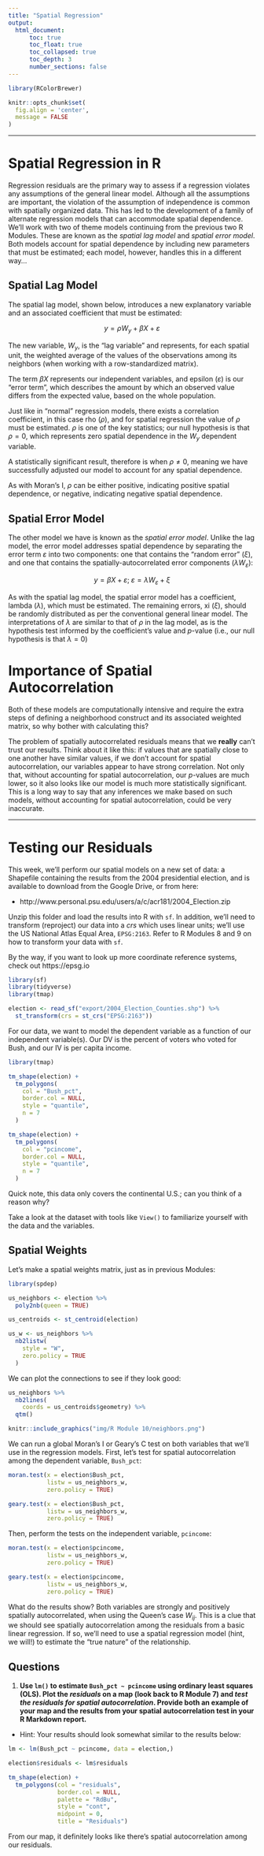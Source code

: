 ```yaml
---
title: "Spatial Regression"
output:
  html_document:
      toc: true
      toc_float: true
      toc_collapsed: true
      toc_depth: 3
      number_sections: false
---
```


```r
library(RColorBrewer)

knitr::opts_chunk$set(
  fig.align = 'center',
  message = FALSE
)
```


***

# Spatial Regression in R

Regression residuals are the primary way to assess if a regression violates any assumptions of the general linear model. Although all the assumptions are important, the violation of the assumption of independence is common with spatially organized data. This has led to the development of a family of alternate regression models that can accommodate spatial dependence. We'll work with two of theme models continuing from the previous two R Modules. These are known as the *spatial lag model* and *spatial error model*. Both models account for spatial dependence by including new parameters that must be estimated; each model, however, handles this in a different way...

## Spatial Lag Model

The spatial lag model, shown below, introduces a new explanatory variable and an associated coefficient that must be estimated:

$$ y = \rho W_y + \beta X + \varepsilon$$

The new variable, $W_y$, is the "lag variable" and represents, for each spatial unit, the weighted average of the values of the observations among its neighbors (when working with a row-standardized matrix). 

The term $\beta X$ represents our independent variables, and epsilon ($\varepsilon$) is our "error term", which describes the amount by which an observed value differs from the expected value, based on the whole population.

Just like in "normal" regression models, there exists a correlation coefficient, in this case rho ($\rho$), and for spatial regression the value of $\rho$ must be estimated. $\rho$ is one of the key statistics; our null hypothesis is that $\rho = 0$, which represents zero spatial dependence in the $W_y$ dependent variable.

A statistically significant result, therefore is when $\rho \neq 0$, meaning we have successfully adjusted our model to account for any spatial dependence. 

As with Moran's I, $\rho$ can be either positive, indicating positive spatial dependence, or negative, indicating negative spatial dependence. 


## Spatial Error Model


The other model we have is known as the *spatial error model*. Unlike the lag model, the error model addresses spatial dependence by separating the error term $\varepsilon$ into two components: one that contains the "random error" ($\xi$), and one that contains the spatially-autocorrelated error components ($\lambda W_\varepsilon$):

$$y = \beta X + \varepsilon; \;\varepsilon = \lambda W_\varepsilon + \xi$$

As with the spatial lag model, the spatial error model has a coefficient, lambda ($\lambda$), which must be estimated. The remaining errors, xi ($\xi$), should be randomly distributed as per the conventional general linear model. The interpretations of $\lambda$ are similar to that of $\rho$ in the lag model, as is the hypothesis test informed by the coefficient's value and $p$-value (i.e., our null hypothesis is that $\lambda = 0$)



# Importance of Spatial Autocorrelation

Both of these models are computationally intensive and require the extra steps of defining a neighborhood construct and its associated weighted matrix, so why bother with calculating this?

The problem of spatially autocorrelated residuals means that we **really** can't trust our results. Think about it like this: if values that are spatially close to one another have similar values, if we don't account for spatial autocorrelation, our variables appear to have strong correlation. Not only that, without accounting for spatial autocorrelation, our $p$-values are much lower, so it  also looks like our model is much more statistically significant. This is a long way to say that any inferences we make based on such models, without accounting for spatial autocorrelation, could be very inaccurate.

***

# Testing our Residuals

This week, we'll perform our spatial models on a new set of data: a Shapefile containing the results from the 2004 presidential election, and is available to download from the Google Drive, or from here:

  - http://www.personal.psu.edu/users/a/c/acr181/2004_Election.zip

Unzip this folder and load the results into R with `sf`. In addition, we'll need to transform (reproject) our data into a *crs* which uses linear units; we'll use the US National Atlas Equal Area, `EPSG:2163`. Refer to R Modules 8 and 9 on how to transform your data with `sf`.

By the way, if you want to look up more coordinate reference systems, check out https://epsg.io

```r
library(sf)
library(tidyverse)
library(tmap)

election <- read_sf("export/2004_Election_Counties.shp") %>% 
  st_transform(crs = st_crs("EPSG:2163"))
```

For our data, we want to model the dependent variable as a function of our independent variable(s). Our DV is the percent of voters who voted for Bush, and our IV is per capita income. 

```r
library(tmap)

tm_shape(election) + 
  tm_polygons(
    col = "Bush_pct",
    border.col = NULL,
    style = "quantile",
    n = 7
  )

```

```r
tm_shape(election) + 
  tm_polygons(
    col = "pcincome",
    border.col = NULL,
    style = "quantile",
    n = 7
  )
```


Quick note, this data only covers the continental U.S.; can you think of a reason why?

Take a look at the dataset with tools like `View()` to familiarize yourself with the data and the variables.

## Spatial Weights

Let's make a spatial weights matrix, just as in previous Modules:

```r
library(spdep)

us_neighbors <- election %>% 
  poly2nb(queen = TRUE)

us_centroids <- st_centroid(election)

us_w <- us_neighbors %>% 
  nb2listw(
    style = "W",
    zero.policy = TRUE
  )
```

We can plot the connections to see if they look good:

<!-- Not actually plotting it in-document; it just takes a long time :) -->

```r
us_neighbors %>%
  nb2lines(
    coords = us_centroids$geometry) %>% 
  qtm()
```

```r
knitr::include_graphics("img/R Module 10/neighbors.png")
```

We can run a global Moran's I or Geary's C test on both variables that we'll use in the regression models. First, let's test for spatial autocorrelation among the dependent variable, `Bush_pct`:

```r
moran.test(x = election$Bush_pct,
           listw = us_neighbors_w,
           zero.policy = TRUE)

geary.test(x = election$Bush_pct,
           listw = us_neighbors_w,
           zero.policy = TRUE)
```

Then, perform the tests on the independent variable, `pcincome`:

```r
moran.test(x = election$pcincome,
           listw = us_neighbors_w,
           zero.policy = TRUE)

geary.test(x = election$pcincome,
           listw = us_neighbors_w,
           zero.policy = TRUE)
```

What do the results show? Both variables are strongly and positively spatially autocorrelated, when using the Queen's case $W_{ij}$. This is a clue that we should see spatially autocorrelation among the residuals from a basic linear regression. If so, we'll need to use a spatial regression model (hint, we will!) to estimate the "true nature" of the relationship. 

## Questions

1. **Use `lm()` to estimate `Bush_pct ~ pcincome` using ordinary least squares (OLS). Plot the *residuals* on a map (look back to R Module 7) and *test the residuals for spatial autocorrelation*. Provide both an example of your map and the results from your spatial autocorrelation test in your R Markdown report.** 
  - Hint: Your results should look somewhat similar to the results below:
  
```r
lm <- lm(Bush_pct ~ pcincome, data = election,)

election$residuals <- lm$residuals

tm_shape(election) + 
  tm_polygons(col = "residuals",
              border.col = NULL,
              palette = "RdBu",
              style = "cont",
              midpoint = 0,
              title = "Residuals")
```

From our map, it definitely looks like there's spatial autocorrelation among our residuals. 